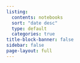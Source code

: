 ```yaml
---
listing:
  contents: notebooks
  sort: "date desc"
  type: default
  categories: true
title-block-banner: false
sidebar: false
page-layout: full
---
```

